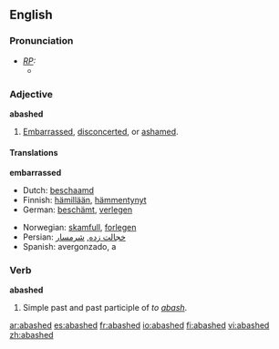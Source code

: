 ==English==
===Pronunciation===
* ''[[RP]]:''
** {{IPA|/əˈbæʃt/}}

===Adjective===
'''abashed'''
# [[embarrassed|Embarrassed]], [[disconcerted]], or [[ashamed]].

====Translations====
'''embarrassed'''
{{top}}
*Dutch: [[beschaamd]]
*Finnish: [[hämillään]], [[hämmentynyt]]
*German: [[beschämt]], [[verlegen]]
{{mid}}
*Norwegian: [[skamfull]], [[forlegen]]
*Persian: [[خجالت زده]], [[شرمسار]]
*Spanish: avergonzado, a
{{bottom}}

===Verb===
'''abashed'''
# Simple past and past participle of ''to [[abash]]''.

[[ar:abashed]]
[[es:abashed]]
[[fr:abashed]]
[[io:abashed]]
[[fi:abashed]]
[[vi:abashed]]
[[zh:abashed]]